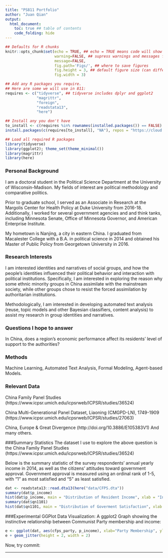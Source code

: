 ```yaml
---
title: "PS811 Portfolio"
author: "Juan Qian"
output:
  html_document: 
    toc: true ## table of contents
    code_folding: hide
---
```

```r
## Defaults for R chunks
knitr::opts_chunk$set(echo = TRUE, ## echo = TRUE means code will show
                      warning=FALSE, ## supress warnings and messages from R
                      message=FALSE,
                      fig.path='Figs/', ## where to save figures
                      fig.height = 3, ## default figure size (can differ in each chunk)
                      fig.width = 3)

## Add any R packages you require. 
## Here are some we will use in 811:
requires <- c("tidyverse", ## tidyverse includes dplyr and ggplot2
              "magrittr",
              "foreign",
              "readstata13",
              "here")

## Install any you don't have
to_install <- c(requires %in% rownames(installed.packages()) == FALSE)
install.packages(c(requires[to_install], "NA"), repos = "https://cloud.r-project.org/" )

## Load all required R packages
library(tidyverse)
library(ggplot2); theme_set(theme_minimal())
library(magrittr)
library(here)
```
<!-- The above header sets everything up. -->





<!-- Replace the below with bit about you. -->
### Personal Background
I am a doctoral student in the Political Science Department at the University of Wisconsin-Madison. My fields of interest are political methodology and comparative politics.

Prior to graduate school, I served as an Associate in Research at the Margolis Center for Health Policy at Duke University from 2016-18. Additionally, I worked for several government agencies and and think tanks, including Minnesota Senate, Office of Minnesota Governor, and American Enterprise Institute.

My hometown is Nanjing, a city in eastern China. I graduated from Macalester College with a B.A. in political science in 2014 and obtained his Master of Public Policy from Georgetown University in 2016.

### Research Interests
I am interested identities and narratives of social groups, and how the people's identities influenced their political behavior and interaction with political institutions. Specifically, I am interested in exploring the reason why some ethnic minority groups in China assimilate with the mainstream society, while other groups chose to resist the forced assimilation by authoritarian institutions.

Methodologically, I am interested in developing automated text analysis (reuse, topic models and other Bayesian classifiers, content analysis) to assist my research in group identities and narratives.

### Questions I hope to answer
In China, does a region's economic performance affect its residents' level of support to the authorities?

### Methods
Machine Learning, Automated Text Analysis, Formal Modeling, Agent-based Models.

### Relevant Data
China Family Panel Studies (https://www.icpsr.umich.edu/icpsrweb/ICPSR/studies/36524)

China Multi-Generational Panel Dataset, Liaoning (CMGPD-LN), 1749-1909 (https://www.icpsr.umich.edu/icpsrweb/ICPSR/studies/27063)

China, Europe & Great Divergence (http://doi.org/10.3886/E105383V1)
And many others.

###Summary Statistics
The dataset I use to explore the above question is the China Family Panel Studies (https://www.icpsr.umich.edu/icpsrweb/ICPSR/studies/36524)

Below is the summary statistic of the survey respondents' annual yearly income in 2014, as well as the citizens' attitudes toward government approval. Government approval is measured using an ordinal rank of 1-5, with "1" as most satisfied and "5" as least satisfied.

```r
dat <- readstata13::read.dta13(here("data/CFPS.dta"))
summary(dat$p_income)
hist(dat$p_income, main = "Distribution of Resident Income", xlab = "Income (yuan)", ylab = "Frequency")
summary(dat$qn1101)
hist(dat$qn1101, main = "Distribution of Goverment Satisfaction", xlab = "Government Approval Score", ylab = "Frequency")
```

###Experimental GGPlot Data Visualization:
A ggplot2 Graph showing the instinctive relationship between Communist Party membership and income:
```r
e <- ggplot(dat, aes(cfps_party, p_income), xlab="Party Membership", ylab="Income")
e + geom_jitter(height = 2, width = 2)
```
Now, try commit:
<!-- 
Juan,
These all look like great choices from which to select a few interesting variables. You may want to make a separate R script that saves a smaller dataset in a data subfolder and then load it into this script. I'll be interested to see it!
If you have texts (e.g. open survey responses) and want to do your project on word or phrase repetition or frequencies, let's talk about that during office hours. There will be some processing work to do early on.
Best,
Devin 
-->

---


